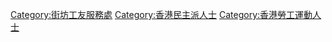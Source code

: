 [[Category:街坊工友服務處|Category:街坊工友服務處]]
[[Category:香港民主派人士|Category:香港民主派人士]]
[[Category:香港勞工運動人士|Category:香港勞工運動人士]]